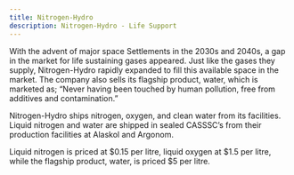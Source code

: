```yaml
---
title: Nitrogen-Hydro
description: Nitrogen-Hydro - Life Support
---
```


With the advent of major space Settlements in the 2030s and 2040s, a gap in the market for life sustaining gases appeared. Just like the gases they supply, Nitrogen-Hydro rapidly expanded to fill this available space in the market. The company also sells its flagship product, water, which is marketed as; “Never having been touched by human pollution, free from additives and contamination.”

Nitrogen-Hydro ships nitrogen, oxygen, and clean water from its facilities. Liquid nitrogen and water are shipped in sealed CASSSC’s from their production facilities at Alaskol and Argonom.

Liquid nitrogen is priced at $0.15 per litre, liquid oxygen at $1.5 per litre, while the flagship product, water, is priced $5 per litre.
